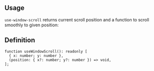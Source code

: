 

## Usage

`use-window-scroll` returns current scroll position and a function to scroll smoothly to given position:

<Demo data={HooksDemos.useWindowScrollDemo} />

## Definition

```tsx
function useWindowScroll(): readonly [
  { x: number; y: number },
  (position: { x?: number; y?: number }) => void,
];
```
